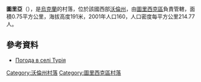 {{coord|50|56|25|N|24|27|46|E|scale:30000|display=title}}

'''圖里亞'''（{{lang-uk|Турія}}），是[[烏克蘭|烏克蘭]]的村落，位於該國西部[[沃倫州|沃倫州]]，由[[圖里西克區|圖里西克區]]負責管轄，面積0.75平方公里，海拔高度191米，2001年人口160，人口密度每平方公里214.77人。

==參考資料==
* [http://weather.in.ua/ua/volynskaja/26664 Погода в селі Турія] {{Wayback|url=http://weather.in.ua/ua/volynskaja/26664 |date=20111219103314 }}

[[Category:沃倫州村落|Category:沃倫州村落]]
[[Category:圖里西克區村落|Category:圖里西克區村落]]


{{Volyn-geo-stub}}